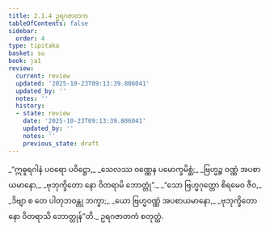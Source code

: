 ```yaml
---
title: 2.1.4 ဥရဂဇာတက
tableOfContents: false
sidebar:
  order: 4
type: tipitaka
basket: su
book: ja1
review:
  current: review
  updated: '2025-10-23T09:13:39.806041'
  updated_by: ''
  notes: ''
  history:
  - state: review
    date: '2025-10-23T09:13:39.806041'
    updated_by: ''
    notes: ''
    previous_state: draft
---
```



<ReviewStatus review={frontmatter.review} showDetails={true} />

<HypothesisAnnotation frontmatter={frontmatter} />

<DynamicBreadcrumb />

<Division number="7" book="ja1" e="ch" v="22" p="37">

<Paragraph number="349" type="verses" book="ja1">
_“ဣဓူရဂါနံ ပဝရော ပဝိဋ္ဌော,_  
_သေလဿ ဝဏ္ဏေန ပမောက္ခမိစ္ဆံ;_  
_ဗြဟ္မဉ္စ ဝဏ္ဏံ အပစာယမာနော,_  
_ဗုဘုက္ခိတော နော ဝိတရာမိ ဘောတ္တုံ”._  

</Paragraph>

</Division>
<Division number="8" book="ja1" e="ch" v="22" p="37">

<Paragraph number="350" type="verses" book="ja1">
_“သော ဗြဟ္မဂုတ္တော စိရမေဝ ဇီဝ,_  
_ဒိဗျာ စ တေ ပါတုဘဝန္တု ဘက္ခာ;_  
_ယော ဗြဟ္မဝဏ္ဏံ အပစာယမာနော,_  
_ဗုဘုက္ခိတော နော ဝိတရာသိ ဘောတ္တုန်”တိ._  


</Paragraph>
</Division>

<Paragraph number="351" type="center" book="ja1">
ဥရဂဇာတကံ စတုတ္ထံ.
</Paragraph>
